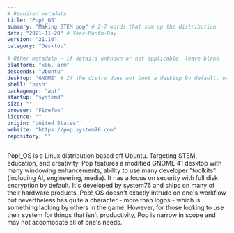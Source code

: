 ```yaml
---
# Required metadata
title: "Pop!_OS"
summary: "Making STEM pop" # 2-7 words that sum up the distribution
date: "2021-11-20" # Year-Month-Day
version: "21.10"
category: "Desktop"

# Other metadata - if details unknown or not applicable, leave blank
platform: "x86, arm"
descends: "Ubuntu"
desktop: "GNOME" # If the distro does not boot a desktop by default, or doesn't ship one, leave 'desktop' blank
shell: "bash"
packagemgr: "apt"
startup: "systemd"
size: ""
browser: "Firefox"
licence: ""
origin: "United States"
website: "https://pop.system76.com"
repository: ""
---
```


Pop!\_OS is a Linux distribution based off Ubuntu. Targeting STEM, education, and creativity, Pop features a modified GNOME 41 desktop with many windowing enhancements, ability to use many developer "toolkits" (including AI, engineering, media). It has a focus on security with full disk encryption by default. It's developed by system76 and ships on many of their hardware products. Pop!\_OS doesn't exactly intrude on one's workflow but nevertheless has quite a character - more than logos - which is something lacking by others in the game. However, for those looking to use their system for things that isn't productivity, Pop is narrow in scope and may not accomodate all of one's needs.
